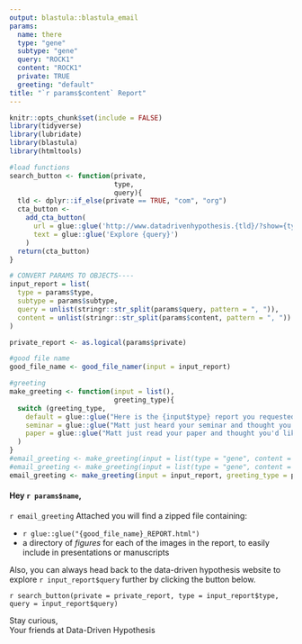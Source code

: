 ```yaml
---
output: blastula::blastula_email
params:
  name: there
  type: "gene"
  subtype: "gene"
  query: "ROCK1"
  content: "ROCK1"
  private: TRUE
  greeting: "default"
title: "`r params$content` Report"
---
```

```r
knitr::opts_chunk$set(include = FALSE)
library(tidyverse)
library(lubridate)
library(blastula)
library(htmltools)

#load functions
search_button <- function(private, 
                          type, 
                          query){
  tld <- dplyr::if_else(private == TRUE, "com", "org")
  cta_button <-
    add_cta_button(
      url = glue::glue('http://www.datadrivenhypothesis.{tld}/?show={type}&query={query}'),
      text = glue::glue('Explore {query}')
    )
  return(cta_button)
}

# CONVERT PARAMS TO OBJECTS----
input_report = list(
  type = params$type,
  subtype = params$subtype,
  query = unlist(stringr::str_split(params$query, pattern = ", ")),
  content = unlist(stringr::str_split(params$content, pattern = ", "))
)

private_report <- as.logical(params$private)

#good file name
good_file_name <- good_file_namer(input = input_report)

#greeting
make_greeting <- function(input = list(), 
                          greeting_type){
  switch (greeting_type,
    default = glue::glue("Here is the {input$type} report you requested for {input$content}."), 
    seminar = glue::glue("Matt just heard your seminar and thought you'd like this report on {input$content}. The data-driven hypothesis project from the Hirschey Lab integrates data from several sources to enable scientists to identify novel functions for any gene. The project is publicly available, but also has some early analyses that are private while we are beta testing. This report contains all of the private data."), 
    paper = glue::glue("Matt just read your paper and thought you'd like this report on {input$content}. The data-driven hypothesis project from the Hirschey Lab integrates data from several sources to enable scientists to identify novel functions for any gene. The project is publicly available, but also has some early analyses that are private while we are beta testing. This report contains all of the private data.")
  )
}
#email_greeting <- make_greeting(input = list(type = "gene", content = "ROCK1"), "default")
#email_greeting <- make_greeting(input = list(type = "gene", content = "ROCK1"), "paper")
email_greeting <- make_greeting(input = input_report, greeting_type = params$greeting)

```
#### Hey `r params$name`,  
`r email_greeting` Attached you will find a zipped file containing:  

- `r glue::glue("{good_file_name}_REPORT.html")` 
- a directory of *figures* for each of the images in the report, to easily include in presentations or manuscripts  
  
Also, you can always head back to the data-driven hypothesis website to explore `r input_report$query` further by clicking the button below.

`r search_button(private = private_report, type = input_report$type, query = input_report$query)`


Stay curious,  
Your friends at Data-Driven Hypothesis

